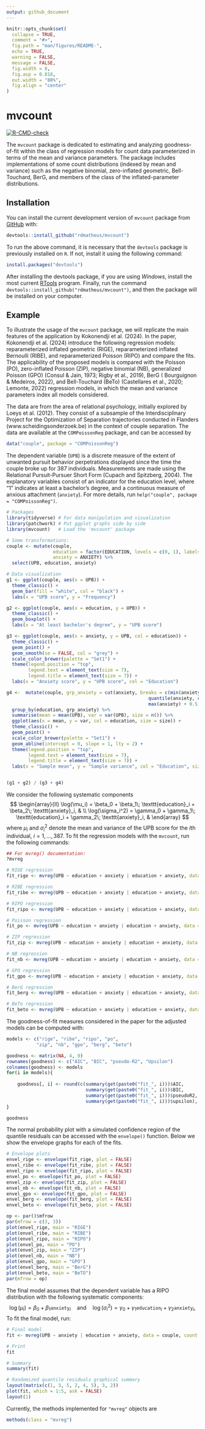 ```yaml
---
output: github_document
---
```


<!-- README.md is generated from README.Rmd. Please edit that file -->

```r
knitr::opts_chunk$set(
  collapse = TRUE,
  comment = "#>",
  fig.path = "man/figures/README-",
  echo = TRUE,
  warning = FALSE,
  message = FALSE,
  fig.width = 8,
  fig.asp = 0.818,
  out.width = "80%",
  fig.align = "center"
)
```

# mvcount

<!-- badges: start -->
[![R-CMD-check](https://github.com/rdmatheus/mvcount/actions/workflows/R-CMD-check.yaml/badge.svg)](https://github.com/rdmatheus/mvcount/actions/workflows/R-CMD-check.yaml)
<!-- badges: end -->

The `mvcount` package is dedicated to estimating and analyzing goodness-of-fit within the class of regression models for count data parameterized in terms of the mean and variance parameters. The package includes implementations of some count distributions (indexed by mean and variance) such as the negative binomial, zero-inflated geometric, Bell-Touchard, BerG, and members of the class of the inflated-parameter distributions.

## Installation

You can install the current development version of `mvcount` package from [GitHub](https://github.com/rdmatheus/mvcount) with:
``` r
devtools::install_github("rdmatheus/mvcount")
```
To run the above command, it is necessary that the `devtools` package is previously installed on `R`. If not, install it using the following command:
``` r
install.packages("devtools")
```
After installing the devtools package, if you are using *Windows*, install the most current [RTools](https://cran.r-project.org/bin/windows/Rtools/) program. Finally, run the command `devtools::install_github("rdmatheus/mvcount")`, and then the package will be installed on your computer.

## Example

To illustrate the usage of the `mvcount` package, we will replicate the main features of the
application by Kokonendji et al. (2024). In the paper, Kokonendji et al. (2024) introduce the following regression models: reparameterized inflated geometric (RIGE), reparameterized inflated Bernoulli (RIBE), and reparameterized Poisson (RIPO) and compare the fits. The applicability of the proposed models is compared with the Poisson (PO), zero-inflated Poisson (ZIP), negative binomial (NB), generalized Poisson (GPO) (Consul & Jain, 1973; Rigby et al., 2019), BerG ( Bourguignon & Medeiros, 2022), and Bell-Touchard (BeTo) (Castellares et al., 2020; Lemonte, 2022) regression models, in which the mean and variance parameters index all models considered.

The data are from the area of relational psychology, initially explored by Loeys et al. (2012). They consist of a subsample of the Interdisciplinary Project for the Optimization of Separation trajectories conducted in Flanders (www.scheidingsonderzoek.be) in the context of couple separation. The data are 
available at the `COMPoissonReg` package, and can be accessed by
```r
data("couple", package = "COMPoissonReg")
```

The dependent variable (`UPB`) is a discrete measure of the extent of unwanted pursuit behavior perpetrations displayed since the time the couple broke up for 387 individuals. Measurements are made using the Relational Pursuit-Pursuer Short Form (Cupach and Spitzberg, 2004). The explanatory variables consist of an indicator for the education level, where "1" indicates at least a bachelor's degree, and a continuous measure of anxious attachment (`anxiety`). For more details, run `help("couple", package = "COMPoissonReg")`.

```r
# Packages
library(tidyverse) # For data manipulation and visualization
library(patchwork) # Put ggplot graphs side by side
library(mvcount)   # Load the 'mvcount' package

# Some transformations:
couple <- mutate(couple, 
                 education = factor(EDUCATION, levels = c(0, 1), labels = c("No", "Yes")),
                 anxiety = ANXIETY) %>% 
  select(UPB, education, anxiety)

# Data visualization
g1 <- ggplot(couple, aes(x = UPB)) +
  theme_classic() +
  geom_bar(fill = "white", col = "black") +
  labs(x = "UPB score", y = "Frequency")

g2 <- ggplot(couple, aes(x = education, y = UPB)) +
  theme_classic() +
  geom_boxplot() +
  labs(x = "At least bachelor's degree", y = "UPB score")

g3 <- ggplot(couple, aes(x = anxiety, y = UPB, col = education)) +
  theme_classic() +
  geom_point() +
  geom_smooth(se = FALSE, col = "grey") +
  scale_color_brewer(palette = "Set1") +
  theme(legend.position = "top",
        legend.text = element_text(size = 7),
        legend.title = element_text(size = 7)) +
  labs(x = "Anxiety score", y = "UPB score", col = "Education")

g4 <-  mutate(couple, grp_anxiety = cut(anxiety, breaks = c(min(anxiety) - 0.5,
                                                    quantile(anxiety, c(0.25, 0.5, 0.75)),
                                                    max(anxiety) + 0.5))) %>%
  group_by(education, grp_anxiety) %>%
  summarise(mean = mean(UPB), var = var(UPB), size = n()) %>%
  ggplot(aes(x = mean, y = var, col = education, size = size)) +
  theme_classic() +
  geom_point() +
  scale_color_brewer(palette = "Set1") +
  geom_abline(intercept = 0, slope = 1, lty = 2) +
  theme(legend.position = "top",
        legend.text = element_text(size = 7),
        legend.title = element_text(size = 7)) +
  labs(x = "Sample mean", y = "Sample variance", col = "Education", size = "Group size")


(g1 + g2) / (g3 + g4)

```

We consider the following systematic components
$$
\begin{array}{ll}
\log(\mu_i)  =  \beta_0 + \beta_1\; \texttt{education}_i + \beta_2\; \texttt{anxiety}_i, &  \\
\log(\sigma_i^2) = \gamma_0 + \gamma_1\; \texttt{education}_i + \gamma_2\; \texttt{anxiety}_i, &
\end{array}
$$
where $\mu_i$ and $\sigma^2_i$ denote the mean and variance of the UPB score for the $i$th individual, $i = 1, \ldots, 387$. To fit the regression models with the `mvcount`, run the following commands:
```r
## For mvreg() documentation:
?mvreg

# RIGE regression
fit_rige <- mvreg(UPB ~ education + anxiety | education + anxiety, data = couple, count = "rige")

# RIBE regression
fit_ribe <- mvreg(UPB ~ education + anxiety | education + anxiety, data = couple, count = "ribe")

# RIPO regression
fit_ripo <- mvreg(UPB ~ education + anxiety | education + anxiety, data = couple, count = "ripo")

# Poisson regression
fit_po <- mvreg(UPB ~ education + anxiety | education + anxiety, data = couple, count = "po")

# ZIP regression
fit_zip <- mvreg(UPB ~ education + anxiety | education + anxiety, data = couple, count = "zip")

# NB regression
fit_nb <- mvreg(UPB ~ education + anxiety | education + anxiety, data = couple, count = "nb")

# GPO regression
fit_gpo <- mvreg(UPB ~ education + anxiety | education + anxiety, data = couple, count = "gpo")

# BerG regression
fit_berg <- mvreg(UPB ~ education + anxiety | education + anxiety, data = couple, count = "berg")

# BeTo regression
fit_beto <- mvreg(UPB ~ education + anxiety | education + anxiety, data = couple, count = "beto")
```


The goodness-of-fit measures considered in the paper for the adjusted models can be computed with:
```r

models <- c("rige", "ribe", "ripo", "po",
           "zip", "nb", "gpo", "berg", "beto")

goodness <- matrix(NA, 4, 9)
rownames(goodness) <- c("AIC", "BIC", "pseudo-R2", "Upsilon")
colnames(goodness) <- models
for(i in models){
  
    goodness[, i] <- round(c(summary(get(paste0("fit_", i)))$AIC,
                             summary(get(paste0("fit_", i)))$BIC,
                             summary(get(paste0("fit_", i)))$pseudoR2,
                             summary(get(paste0("fit_", i)))$upsilon), 4)
}

goodness

```

The normal probability plot with a simulated confidence region of the quantile residuals can be
accessed with the `envelope()` function. Below we show the envelope graphs for each of the fits.
```r
# Envelope plots
envel_rige <- envelope(fit_rige, plot = FALSE)
envel_ribe <- envelope(fit_ribe, plot = FALSE)
envel_ripo <- envelope(fit_ripo, plot = FALSE)
envel_po <- envelope(fit_po, plot = FALSE)
envel_zip <- envelope(fit_zip, plot = FALSE)
envel_nb <- envelope(fit_nb, plot = FALSE)
envel_gpo <- envelope(fit_gpo, plot = FALSE)
envel_berg <- envelope(fit_berg, plot = FALSE)
envel_beto <- envelope(fit_beto, plot = FALSE)

op <- par()$mfrow
par(mfrow = c(3, 3))
plot(envel_rige, main = "RIGE")
plot(envel_ribe, main = "RIBE")
plot(envel_ripo, main = "RIPO")
plot(envel_po, main = "PO")
plot(envel_zip, main = "ZIP")
plot(envel_nb, main = "NB")
plot(envel_gpo, main = "GPO")
plot(envel_berg, main = "BerG")
plot(envel_beto, main = "BeTO")
par(mfrow = op)
```

The final model assumes that the dependent variable has a RIPO distribution with the following systematic components:
$$
\log(\mu_i) =  \beta_0 + \beta_1 \texttt{anxiety}_i \quad \textrm{and} \quad
\log(\sigma_i^2) = \gamma_0 + \gamma_1 \texttt{education}_i + \gamma_2 \texttt{anxiety}_i,
$$
To fit the final model, run:
```r
# Final model
fit <- mvreg(UPB ~ anxiety | education + anxiety, data = couple, count = "ripo")

# Print
fit

# Summary
summary(fit)

# Randomized quantile residuals graphical summary
layout(matrix(c(1, 3, 5, 2, 4, 5), 3, 2))
plot(fit, which = 1:5, ask = FALSE)     
layout(1)
```

Currently, the methods implemented for `"mvreg"` objects are
```r
methods(class = "mvreg")
```



